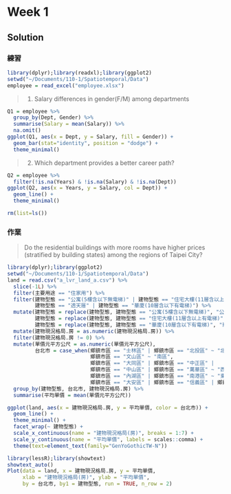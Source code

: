 # Week 1 {-}

## Solution {-}
### 練習 {-}

```r
library(dplyr);library(readxl);library(ggplot2)
setwd("~/Documents/110-1/Spatiotemporal/Data")
employee = read_excel("employee.xlsx")
```

> 1. Salary differences in gender(F/M) among departments

```r
Q1 = employee %>%
  group_by(Dept, Gender) %>%
  summarise(Salary = mean(Salary)) %>%
  na.omit()
ggplot(Q1, aes(x = Dept, y = Salary, fill = Gender)) + 
  geom_bar(stat="identity", position = "dodge") +
  theme_minimal()
```

> 2. Which department provides a better career path?

```r
Q2 = employee %>%
  filter(!is.na(Years) & !is.na(Salary) & !is.na(Dept))
ggplot(Q2, aes(x = Years, y = Salary, col = Dept)) + 
  geom_line() +
  theme_minimal()
```

```r
rm(list=ls())
```


### 作業 {-}

> Do the residential buildings with more rooms have higher prices (stratified by building states) among the regions of Taipei City?

```r
library(dplyr);library(ggplot2)
setwd("~/Documents/110-1/Spatiotemporal/Data")
land = read.csv("a_lvr_land_a.csv") %>% 
  slice(-1L) %>%
  filter(主要用途 == "住家用") %>%
  filter(建物型態 == "公寓(5樓含以下無電梯)" | 建物型態 == "住宅大樓(11層含以上有電梯)" |
         建物型態 == "透天厝" | 建物型態 == "華廈(10層含以下有電梯)") %>%
  mutate(建物型態 = replace(建物型態, 建物型態 == "公寓(5樓含以下無電梯)", "公寓"),
         建物型態 = replace(建物型態, 建物型態 == "住宅大樓(11層含以上有電梯)", "住宅大樓"),
         建物型態 = replace(建物型態, 建物型態 == "華廈(10層含以下有電梯)", "華廈")) %>%
  mutate(建物現況格局.房 = as.numeric(建物現況格局.房)) %>%
  filter(建物現況格局.房 != 0) %>%
  mutate(單價元平方公尺 = as.numeric(單價元平方公尺),
         台北市 = case_when(鄉鎮市區 == "士林區" | 鄉鎮市區 == "北投區" ~ "北區",
                           鄉鎮市區 == "文山區" ~ "南區",
                           鄉鎮市區 == "大同區" | 鄉鎮市區 == "中正區" | 
                           鄉鎮市區 == "中山區" | 鄉鎮市區 == "萬華區" ~ "西區",
                           鄉鎮市區 == "內湖區" | 鄉鎮市區 == "南港區" ~ "東區",
                           鄉鎮市區 == "大安區" | 鄉鎮市區 == "信義區" | 鄉鎮市區 == "松山區" ~ "中區")) %>%
  group_by(建物型態, 台北市, 建物現況格局.房) %>%
  summarise(平均單價 = mean(單價元平方公尺))
```

```r
ggplot(land, aes(x = 建物現況格局.房, y = 平均單價, color = 台北市)) +
  geom_line() +
  theme_minimal() +
  facet_wrap(~ 建物型態) +
  scale_x_continuous(name = "建物現況格局(房)", breaks = 1:7) +
  scale_y_continuous(name = "平均單價", labels = scales::comma) +
  theme(text=element_text(family="GenYoGothicTW-N"))
```

```r
library(lessR);library(showtext)
showtext_auto()
Plot(data = land, x = 建物現況格局.房, y = 平均單價,
     xlab = "建物現況格局(房)", ylab = "平均單價",
     by = 台北市, by1 = 建物型態, run = TRUE, n_row = 2)
```
